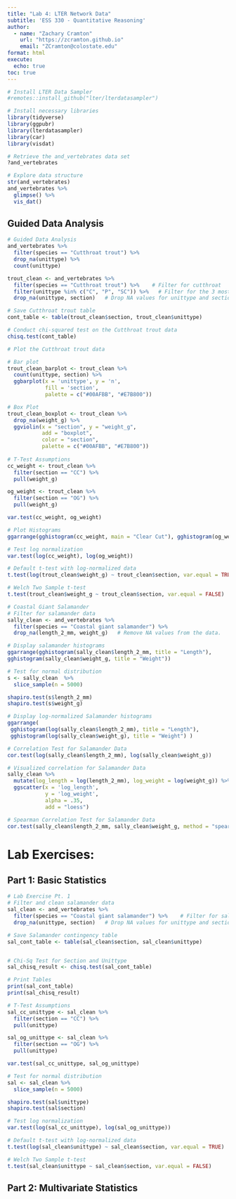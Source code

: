 ```yaml
---
title: "Lab 4: LTER Network Data"
subtitle: 'ESS 330 - Quantitative Reasoning'
author:
  - name: "Zachary Cramton"
    url: "https://zcramton.github.io"
    email: "ZCramton@colostate.edu"
format: html
execute:
  echo: true
toc: true
---
```



```r
# Install LTER Data Sampler
#remotes::install_github("lter/lterdatasampler")

# Install necessary libraries
library(tidyverse)
library(ggpubr)
library(lterdatasampler)
library(car)
library(visdat)

# Retrieve the and_vertebrates data set
?and_vertebrates

# Explore data structure
str(and_vertebrates)
and_vertebrates %>% 
  glimpse() %>% 
  vis_dat()
```

## Guided Data Analysis
```r
# Guided Data Analysis
and_vertebrates %>% 
  filter(species == "Cutthroat trout") %>% 
  drop_na(unittype) %>% 
  count(unittype)

trout_clean <- and_vertebrates %>% 
  filter(species == "Cutthroat trout") %>%    # Filter for cutthroat
  filter(unittype %in% c("C", "P", "SC")) %>%   # Filter for the 3 most abundant unittypes
  drop_na(unittype, section)   # Drop NA values for unittype and section

# Save Cutthroat trout table
cont_table <- table(trout_clean$section, trout_clean$unittype)

# Conduct chi-squared test on the Cutthroat trout data
chisq.test(cont_table)

# Plot the Cutthroat trout data

# Bar plot
trout_clean_barplot <- trout_clean %>% 
  count(unittype, section) %>% 
  ggbarplot(x = 'unittype', y = 'n',
            fill = 'section',
            palette = c("#00AFBB", "#E7B800"))

# Box Plot
trout_clean_boxplot <- trout_clean %>% 
  drop_na(weight_g) %>% 
  ggviolin(x = "section", y = "weight_g",
           add = "boxplot",
           color = "section",
           palette = c("#00AFBB", "#E7B800"))
  
# T-Test Assumptions
cc_weight <- trout_clean %>% 
  filter(section == "CC") %>% 
  pull(weight_g)

og_weight <- trout_clean %>%  
  filter(section == "OG") %>% 
  pull(weight_g)

var.test(cc_weight, og_weight)

# Plot Histograms
ggarrange(gghistogram(cc_weight, main = "Clear Cut"), gghistogram(og_weight, main = "Old Growth"))

# Test log normalization
var.test(log(cc_weight), log(og_weight))

# Default t-test with log-normalized data
t.test(log(trout_clean$weight_g) ~ trout_clean$section, var.equal = TRUE)

# Welch Two Sample t-test
t.test(trout_clean$weight_g ~ trout_clean$section, var.equal = FALSE)

# Coastal Giant Salamander
# Filter for salamander data
sally_clean <- and_vertebrates %>% 
  filter(species == "Coastal giant salamander") %>% 
  drop_na(length_2_mm, weight_g)   # Remove NA values from the data.

# Display salamander histograms
ggarrange(gghistogram(sally_clean$length_2_mm, title = "Length"),
gghistogram(sally_clean$weight_g, title = "Weight"))

# Test for normal distribution
s <- sally_clean  %>%  
  slice_sample(n = 5000) 

shapiro.test(s$length_2_mm)
shapiro.test(s$weight_g)

# Display log-normalized Salamander histograms
ggarrange(
 gghistogram(log(sally_clean$length_2_mm), title = "Length"), 
 gghistogram(log(sally_clean$weight_g), title = "Weight") )

# Correlation Test for Salamander Data
cor.test(log(sally_clean$length_2_mm), log(sally_clean$weight_g))

# Visualized correlation for Salamander Data
sally_clean %>%
  mutate(log_length = log(length_2_mm), log_weight = log(weight_g)) %>% 
  ggscatter(x = 'log_length',
            y = 'log_weight',
            alpha = .35,
            add = "loess")

# Spearman Correlation Test for Salamander Data
cor.test(sally_clean$length_2_mm, sally_clean$weight_g, method = "spearman")
```

# Lab Exercises: 
## Part 1: Basic Statistics
```r
# Lab Exercise Pt. 1
# Filter and clean salamander data
sal_clean <- and_vertebrates %>% 
  filter(species == "Coastal giant salamander") %>%    # Filter for salamanders
  drop_na(unittype, section)   # Drop NA values for unittype and section

# Save Salamander contingency table
sal_cont_table <- table(sal_clean$section, sal_clean$unittype)


# Chi-Sq Test for Section and Unittype
sal_chisq_result <- chisq.test(sal_cont_table)

# Print Tables
print(sal_cont_table)
print(sal_chisq_result)

# T-Test Assumptions
sal_cc_unittype <- sal_clean %>% 
  filter(section == "CC") %>% 
  pull(unittype)

sal_og_unittype <- sal_clean %>%  
  filter(section == "OG") %>% 
  pull(unittype)

var.test(sal_cc_unittype, sal_og_unittype)

# Test for normal distribution
sal <- sal_clean %>%  
  slice_sample(n = 5000) 

shapiro.test(sal$unittype)
shapiro.test(sal$section)

# Test log normalization
var.test(log(sal_cc_unittype), log(sal_og_unittype))

# Default t-test with log-normalized data
t.test(log(sal_clean$unittype) ~ sal_clean$section, var.equal = TRUE)

# Welch Two Sample t-test
t.test(sal_clean$unittype ~ sal_clean$section, var.equal = FALSE)
```

## Part 2: Multivariate Statistics
```r

```

